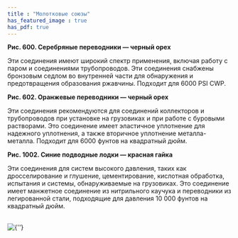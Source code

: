 ```yaml
---
title : "Молотковые союзы"
has_featured_image : true
has_pdf: true
---
```


**Рис. 600. Серебряные переводники — черный орех**

Эти соединения имеют широкий спектр применения, включая работу с паром и соединениями трубопроводов. Эти соединения снабжены бронзовым седлом во внутренней части для обнаружения и предотвращения образования ржавчины. Подходит для 6000 PSI CWP.

**Рис. 602. Оранжевые переводники — черный орех**

Эти соединения рекомендуются для соединений коллекторов и трубопроводов при установке на грузовиках и при работе с буровыми растворами. Это соединение имеет эластичное уплотнение для надежного уплотнения, а также вторичное уплотнение металла-металла. Подходит для 6000 фунтов на квадратный дюйм.

**Рис. 1002. Синие подводные лодки — красная гайка**

Эти соединения для систем высокого давления, таких как дросселирование и глушение, цементирование, кислотная обработка, испытания и системы, обнаруживаемые на грузовиках. Это соединение имеет манжетное соединение из нитрильного каучука и переводники из легированной стали, подходящие для давления 10 000 фунтов на квадратный дюйм.

<br />
<Image src={image} alt={''} />